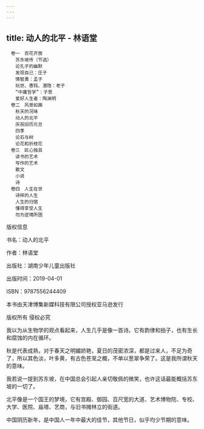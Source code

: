 ```yaml
---
---
---
```

title: 动人的北平 - 林语堂
---


```
　卷一　百花齐放
　　苏东坡传（节选）
　　论孔子的幽默
　　发现自己：庄子
　　情智勇：孟子
　　玩世、愚钝、潜隐：老子
　　“中庸哲学”：子思
　　爱好人生者：陶渊明
　卷二　风景如画
　　秋天的况味
　　动人的北平
　　庆祝旧历元旦
　　四季
　　论石与树
　　论花和折枝花
　卷三　匠心独具
　　读书的艺术
　　写作的艺术
　　散文
　　小说
　　诗
　卷四　人生在世
　　诗样的人生
　　人生的归宿
　　懂得享受人生
　　勿为逆境所困
```

版权信息


书名：动人的北平

作者：林语堂

出版社：湖南少年儿童出版社

出版时间：2019-04-01

ISBN：9787556244409

本书由天津博集新媒科技有限公司授权亚马逊发行

版权所有 侵权必究







我以为从生物学的观点看起来，人生几乎是像一首诗。它有韵律和拍子，也有生长和腐蚀的内在循环。





秋是代表成熟，对于春天之明媚娇艳，夏日的茂密浓深，都是过来人，不足为奇了，所以其色淡，叶多黄，有古色苍茏之概，不单以葱翠争荣了。这是我所谓秋天的意味。





我若说一提到苏东坡，在中国总会引起人亲切敬佩的微笑，也许这话最能概括苏东坡的一切了。





北平像是一个国王的梦境，它有宫殿、御园、百尺宽的大道、艺术博物院、专校、大学、医院、庙塔、艺商，与旧书摊林立的街道。





中国阴历新年，是中国人一年中最大的佳节，其他节日，似乎均少节期的意味。